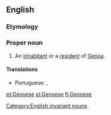 ==English==

===Etymology===
{{suffix|Genoa|ese}}

===Proper noun===
{{en-proper noun|Genoese}}

# An [[inhabitant]] or a [[resident]] of [[Genoa]].

====Translations====
{{trans-top|an inhabitant or a resident of Genoa}}
* Portuguese: {{t|pt|genovez|m}}, {{t|pt|genoveză|f}}
{{trans-mid}}
{{trans-bottom}}

[[Category:English invariant nouns]]

[[et:Genoese]]
[[pl:Genoese]]
[[fi:Genoese]]